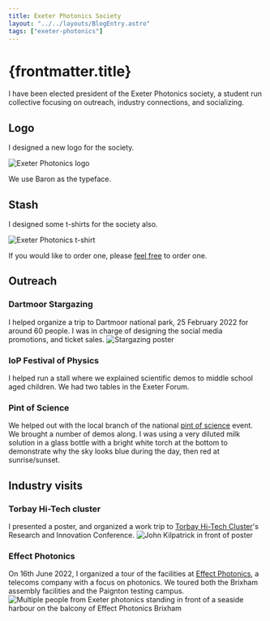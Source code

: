 ```yaml
---
title: Exeter Photonics Society
layout: "../../layouts/BlogEntry.astro"
tags: ["exeter-photonics"]
---
```


# {frontmatter.title}

I have been elected president of the Exeter Photonics society, a student run collective focusing on outreach, industry connections, and socializing.

## Logo

I designed a new logo for the society.

![Exeter Photonics logo](/assets/img/exeterphotonics/logo%20centre.svg)

We use Baron as the typeface.

## Stash

I designed some t-shirts for the society also.

![Exeter Photonics t-shirt](https://user-images.githubusercontent.com/6240430/172356832-f66c2789-6248-4e45-853d-89f91f0e0913.png)

If you would like to order one, please [feel free](https://www.yourdesign.co.uk/exeter-photonics-tshirt) to order one.

## Outreach

### Dartmoor Stargazing

I helped organize a trip to Dartmoor national park, 25 February 2022 for around 60 people.
I was in charge of designing the social media promotions, and ticket sales.
![Stargazing poster](https://user-images.githubusercontent.com/6240430/172357175-a861710e-3355-4320-a3b7-3e3ad155432f.png)

### IoP Festival of Physics

I helped run a stall where we explained scientific demos to middle school aged children.
We had two tables in the Exeter Forum.

### Pint of Science

We helped out with the local branch of the national [pint of science](https://pintofscience.co.uk/) event.
We brought a number of demos along.
I was using a very diluted milk solution in a glass bottle with a bright white torch at the bottom to demonstrate why the sky looks blue during the day, then red at sunrise/sunset.

## Industry visits

### Torbay Hi-Tech cluster

I presented a poster, and organized a work trip to [Torbay Hi-Tech Cluster](https://epic-centre.co.uk/hi-tech-cluster/)'s Research and Innovation Conference.
![John Kilpatrick in front of poster](https://user-images.githubusercontent.com/6240430/172355488-0b8f192f-fb3d-4636-acee-e502b0279daf.png)

### Effect Photonics

On 16th June 2022, I organized a tour of the facilities at [Effect Photonics](https://effectphotonics.com/), a telecoms company with a focus on photonics.
We toured both the Brixham assembly facilities and the Paignton testing campus.
![Multiple people from Exeter photonics standing in front of a seaside harbour on the balcony of Effect Photonics Brixham](/assets/img/exeterphotonics/1655390368597.jpg)
